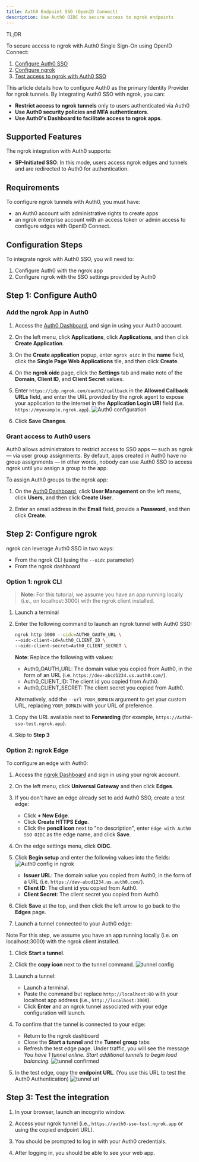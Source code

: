 ```yaml
---
title: Auth0 Endpoint SSO (OpenID Connect)
description: Use Auth0 OIDC to secure access to ngrok endpoints
---
```



<Disclaimer />

<Tip> TL;DR

To secure access to ngrok with Auth0 Single Sign-On using OpenID Connect:

1. [Configure Auth0 SSO](#configure-Auth0)
1. [Configure ngrok](#configure-ngrok)
1. [Test access to ngrok with Auth0 SSO](#test-sso)

</Tip>

This article details how to configure Auth0 as the primary Identity Provider for ngrok tunnels.
By integrating Auth0 SSO with ngrok, you can:

- **Restrict access to ngrok tunnels** only to users authenticated via Auth0
- **Use Auth0 security policies and MFA authenticators**.
- **Use Auth0's Dashboard to facilitate access to ngrok apps**.

## Supported Features

The ngrok integration with Auth0 supports:

- **SP-Initiated SSO**: In this mode, users access ngrok edges and tunnels and are redirected to Auth0 for authentication.

## Requirements

To configure ngrok tunnels with Auth0, you must have:

- an Auth0 account with administrative rights to create apps
- an ngrok enterprise account with an access token or admin access to configure edges with OpenID Connect.

## Configuration Steps

To integrate ngrok with Auth0 SSO, you will need to:

1. Configure Auth0 with the ngrok app
1. Configure ngrok with the SSO settings provided by Auth0

## **Step 1**: Configure Auth0 

### Add the ngrok App in Auth0

1. Access the [Auth0 Dashboard](https://manage.auth0.com/dashboard/), and sign in using your Auth0 account.

1. On the left menu, click **Applications**, click **Applications**, and then click **Create Application**.

1. On the **Create application** popup, enter `ngrok oidc` in the **name** field, click the **Single Page Web Applications** tile, and then click **Create**.

1. On the **ngrok oidc** page, click the **Settings** tab and make note of the **Domain**, **Client ID**, and **Client Secret** values.

1. Enter `https://idp.ngrok.com/oauth2/callback` in the **Allowed Callback URLs** field, and enter the URL provided by the ngrok agent to expose your application to the internet in the **Application Login URI** field (i.e. `https://myexample.ngrok.app`).
   ![Auth0 configuration](img/ngrok_url_configuration_auth0.png)

1. Click **Save Changes**.

### Grant access to Auth0 users

Auth0 allows administrators to restrict access to SSO apps — such as ngrok — via user group assignments. By default, apps created in Auth0 have no group assignments — in other words, nobody can use Auth0 SSO to access ngrok until you assign a group to the app.

To assign Auth0 groups to the ngrok app:

1. On the [Auth0 Dashboard](https://manage.auth0.com/dashboard/), click **User Management** on the left menu, click **Users**, and then click **Create User**.

1. Enter an email address in the **Email** field, provide a **Password**, and then click **Create**.

## **Step 2**: Configure ngrok 

ngrok can leverage Auth0 SSO in two ways:

- From the ngrok CLI (using the `--oidc` parameter)
- From the ngrok dashboard

### **Option 1**: ngrok CLI

> **Note:** For this tutorial, we assume you have an app running locally (i.e., on localhost:3000) with the ngrok client installed.

1. Launch a terminal

1. Enter the following command to launch an ngrok tunnel with Auth0 SSO:

   ```bash
   ngrok http 3000 --oidc=AUTH0_OAUTH_URL \
   --oidc-client-id=Auth0_CLIENT_ID \
   --oidc-client-secret=Auth0_CLIENT_SECRET \
   ```

   **Note**: Replace the following with values:
   - Auth0_OAUTH_URL: The domain value you copied from Auth0, in the form of an URL (i.e. `https://dev-abcd1234.us.auth0.com/`).
   - Auth0_CLIENT_ID: The client id you copied from Auth0.
   - Auth0_CLIENT_SECRET: The client secret you copied from Auth0.

   Alternatively, add the `--url YOUR_DOMAIN` argument to get your custom URL, replacing `YOUR_DOMAIN` with your URL of preference.

1. Copy the URL available next to **Forwarding** (for example, `https://Auth0-sso-test.ngrok.app`).

1. Skip to **Step 3**

### **Option 2**: ngrok Edge

To configure an edge with Auth0:

1. Access the [ngrok Dashboard](https://dashboard.ngrok.com/) and sign in using your ngrok account.

1. On the left menu, click **Universal Gateway** and then click **Edges**.

1. If you don't have an edge already set to add Auth0 SSO, create a test edge:
   - Click **+ New Edge**.
   - Click **Create HTTPS Edge**.
   - Click the **pencil icon** next to "no description", enter `Edge with Auth0 SSO OIDC` as the edge name, and click **Save**.

1. On the edge settings menu, click **OIDC**.

1. Click **Begin setup** and enter the following values into the fields:
   ![Auth0 config in ngrok](img/auth0-1.png)
   - **Issuer URL**: The domain value you copied from Auth0, in the form of a URL (i.e. `https://dev-abcd1234.us.auth0.com/`).
   - **Client ID**: The client id you copied from Auth0.
   - **Client Secret**: The client secret you copied from Auth0.

1. Click **Save** at the top, and then click the left arrow to go back to the **Edges** page.

1. Launch a tunnel connected to your Auth0 edge:

<Tip> Note
For this step, we assume you have an app running locally (i.e. on localhost:3000) with the ngrok client installed.
</Tip>

1.  Click **Start a tunnel**.

1.  Click the **copy icon** next to the tunnel command.
    ![tunnel config](img/auth0-2.png)

1.  Launch a tunnel:
    - Launch a terminal.
    - Paste the command but replace `http://localhost:80` with your localhost app address (i.e., `http://localhost:3000`).
    - Click **Enter** and an ngrok tunnel associated with your edge configuration will launch.

1.  To confirm that the tunnel is connected to your edge:
    - Return to the ngrok dashboard
    - Close the **Start a tunnel** and the **Tunnel group** tabs
    - Refresh the test edge page. Under traffic, you will see the message _You have 1 tunnel online. Start additional tunnels to begin load balancing._
      ![tunnel confirmed](img/auth0-3.png)

1.  In the test edge, copy the **endpoint URL**. (You use this URL to test the Auth0 Authentication)
    ![tunnel url](img/auth0-4.png)

## Step 3: Test the integration 

1. In your browser, launch an incognito window.

1. Access your ngrok tunnel (i.e., `https://auth0-sso-test.ngrok.app` or using the copied endpoint URL).

1. You should be prompted to log in with your Auth0 credentials.

1. After logging in, you should be able to see your web app.
